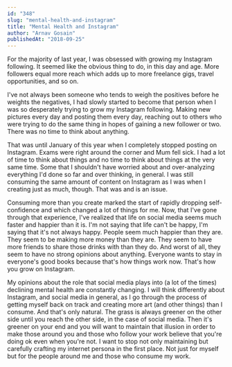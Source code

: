 ```yaml
---
id: "348"
slug: "mental-health-and-instagram"
title: "Mental Health and Instagram"
author: "Arnav Gosain"
publishedAt: "2018-09-25"
---
```


For the majority of last year, I was obsessed with growing my Instagram following. It seemed like the obvious thing to do, in this day and age. More followers equal more reach which adds up to more freelance gigs, travel opportunities, and so on.

I've not always been someone who tends to weigh the positives before he weights the negatives, I had slowly started to become that person when I was so desperately trying to grow my Instagram following. Making new pictures every day and posting them every day, reaching out to others who were trying to do the same thing in hopes of gaining a new follower or two. There was no time to think about anything.

That was until January of this year when I completely stopped posting on Instagram. Exams were right around the corner and Mum fell sick. I had a lot of time to think about things and no time to think about things at the very same time. Some that I shouldn't have worried about and over-analyzing everything I'd done so far and over thinking, in general. I was still consuming the same amount of content on Instagram as I was when I creating just as much, though. That was and is an issue.

Consuming more than you create marked the start of rapidly dropping self-confidence and which changed a lot of things for me. Now, that I've gone through that experience, I've realized that life on social media seems much faster and happier than it is. I'm not saying that life can't be happy, I'm saying that it's not always happy. People seem much happier than they are. They seem to be making more money than they are. They seem to have more friends to share those drinks with than they do. And worst of all, they seem to have no strong opinions about anything. Everyone wants to stay in everyone's good books because that's how things work now. That's how you grow on Instagram.

My opinions about the role that social media plays into (a lot of the times) declining mental health are constantly changing. I will think differently about Instagram, and social media in general, as I go through the process of getting myself back on track and creating more art (and other things) than I consume. And that's only natural. The grass is always greener on the other side until you reach the other side, in the case of social media. Then it's greener on your end and you will want to maintain that illusion in order to make those around you and those who follow your work believe that you're doing ok even when you're not. I want to stop not only maintaining but carefully crafting my internet persona in the first place. Not just for myself but for the people around me and those who consume my work.
